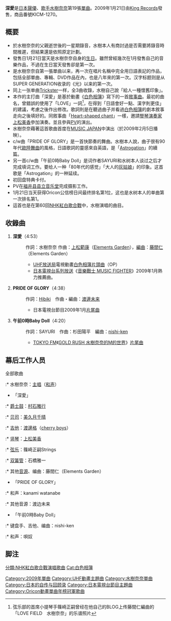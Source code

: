 {{Infobox song
| name           = 深愛
| type           = single
| artist         = [[水樹奈奈|水樹奈奈]]
| cover          = KICM-1270.jpg
| cover_size     = 128
| album          = 
| A-side         = 
| B-side         = 
| released       = 2009年1月21日
| format         = [[单曲|单曲]]
| recorded       = 2008年<ref>[http://blog.mizukinana.jp/blog_nana/post_612.php 官方Blog] {{webarchive|url=https://web.archive.org/web/20120321122622/http://blog.mizukinana.jp/blog_nana/post_612.php |date=2012-03-21 }}</ref>
| genre          = [[J-POP|J-POP]]・[[动画歌曲|动画歌曲]]
| length         = 13分58秒
| label          = [[King_Records|King Records]]
| writer         = 水樹奈奈・[[上松範康|上松範康]] <br /> Hibiki・[[渡边未来|渡边未来]] <br /> SAYURI・杉田陽平
| producer       = [[Elements_Garden|Elements Garden]]
| certification  = 
| chart_position = *日间最高顺位第1位（[[Oricon|Oricon]]）
* 周间最高顺位第2位（[[Oricon|Oricon]]）
* 2009年上半年单曲总销量排名第48位（[[Oricon|Oricon]]）
* 2009年年度单曲总销量排名第95位（[[Oricon|Oricon]]）
* 2009年上半年总销量61078张（Oricon统计）
| prev_title     = [[Trickster|Trickster]]
| prev_year      = 2008
| next_title     = [[夢幻_(單曲)|夢幻]]
| next_year      = 2009
| misc           = 
}}
{{Japanese|japanese=深愛|kana=しんあい|romaji=Shin Ai}}

'''深愛'''是[[日本|日本]][[聲優|聲優]]、[[歌手|歌手]][[水樹奈奈|水樹奈奈]]第19張[[單曲|單曲]]。2009年1月21日由[[King_Records|King Records]]發售，商品番號KICM-1270。

== 概要 ==
* 於水樹奈奈的父親逝世後的一星期錄音，水樹本人有商討過是否需要將錄音時間推遲，但結果還是依照原定計劃。
* 發售日1月21日當天是水樹奈奈自身的[[生日|生日]]。雖然曾經幾次在1月發售自己的音樂作品，不過在生日當天發售卻是第一次。
* 是水樹奈奈自第一張單曲{{lang|ja|[[思念_(水樹奈奈單曲)|想い]]}}以来，再一次在唱片名稱中完全用日語表記的作品，包括全部單曲、專輯、DVD作品在內，也是八年來的第一次。汉字标题则是从SUPER GENERATION收录的《光》以来的第一次。
* 同上一张单曲[[Trickster|Trickster]]一样，全3曲收錄，水樹自己說「給人一種懷舊印象」。
* 本作的主打曲「深愛」是基於動畫《[[白色相簿|白色相簿]]》寫下的一首[[敘事曲|敘事曲]]。最初的曲名，曾錯誤的使用了「LOVE」一詞<ref>弦乐部的首席小提琴手篠崎正嗣曾经在他自己的BLOG上传藤間仁編曲的「LOVE FIELD　水樹奈奈」的乐谱照片</ref>，在得到「日語會好一點、漢字則更佳」的建議，考慮之後作出修改。歌詞則是在聽過曲子并看過[[白色相簿|白色相簿]]的劇本敘事走向之後填好的。同敘事曲「[[SECRET_AMBITION|Heart-shaped chant]]」一樣，邀請[[豎琴|豎琴]][[演奏家|演奏家]][[上松美香|上松美香]]參加演奏。並且參與[[MV|PV]]的演出。
* 水樹奈奈藉著這首歌曲首度在[[MUSIC_JAPAN|MUSIC JAPAN]]中演出（於2009年2月5日播映）。
* c/w曲「PRIDE OF GLORY」是一首快節奏的舞曲。水樹本人說，曲子很有90年代[[歐陸舞曲|歐陸舞曲]]的風格，日語歌詞的靈感來自英語，是「[[STARCAMP_EP|Astrogation]]」的續篇。
* 另一首c/w曲「午前0時{{lang|ja|の}}Baby Doll」是词作者SAYURI和水树本人谈过之后才完成填词工作。要给人一种「80年代的感觉」「大人的[[灰姑娘|灰姑娘]]」的印象。这首歌是「Astrogation」的一种延续。
* 初回盘特典卡付。
* PV在[[福井县县立音乐堂|福井县县立音乐堂]]完成摄影工作。
* 1月21日当天获得Oricon公信榜日间最终排名第1位，这也是水树本人的单曲第一次排名第1。
* 這首也是在第60回[[NHK紅白歌合戰|NHK紅白歌合戰]]中，水樹演唱的曲目。

== 收錄曲 ==
# '''深愛'''（4:53）
#: 作詞：水樹奈奈 作曲：[[上松範康|上松範康]]（[[Elements_Garden|Elements Garden]]），[[編曲|編曲]]：[[藤間仁|藤間仁]]（Elements Garden）
#:* [[全国独立UHF放送協議会|UHF放送局]]電視動畫[[白色相簿|白色相簿]][[片頭曲|片頭曲]]（OP）
#:* [[日本電視台|日本電視台]][[Nippon_News_Network|系列放送]]《[[音樂戰士_MUSIC_FIGHTER|音樂戰士 MUSIC FIGHTER]]》2009年1月熱力推薦曲。
# '''PRIDE OF GLORY'''（4:38）
#: 作詞：[[Hibiki|Hibiki]]　作曲・編曲：[[渡邊未来|渡邊未来]]
#:* 日本電視台節目{{lang|ja|[[ラジかるッ|ラジかるッ]]}}2009年1月[[片尾曲|片尾曲]]
# '''午前0時{{lang|ja|の}}Baby Doll'''（4:20）
#: 作詞：SAYURI　作曲：杉田陽平　編曲：[[nishi-ken|nishi-ken]]
#:* [[東京电台|TOKYO FM]]《[[GOLD_RUSH_(广播节目)|GOLD RUSH 水樹奈奈的M的世界]]》[[片尾曲|片尾曲]]

== 幕后工作人员 ==
; 全部歌曲
:* 水樹奈奈：[[主唱|主唱]]（[[和声|和声]]）

* 「深愛」
:* [[爵士鼓|爵士鼓]]：[[村石雅行|村石雅行]]
:* [[贝司|贝司]]：[[美久月千晴|美久月千晴]]
:* [[吉他|吉他]]：[[渡邊格|渡邊格]]（[[水樹奈奈#乐队_cherry_boys|cherry boys]]）
:* [[竖琴|竖琴]]：[[上松美香|上松美香]]
:* [[弦乐|弦乐]]：篠崎正嗣Strings
:* [[双簧管|双簧管]]：石橋雅一
:* 其他[[音源|音源]]、编曲：藤間仁（Elements Garden）

* 「PRIDE OF GLORY」
:* 和声：kanami watanabe
:* 其他音源：渡边未来

* 「午前0時{{lang|ja|の}}Baby Doll」
:* 键盘手、吉他、编曲：nishi-ken
:* 和声：唄奴

== 脚注 ==
{{Reflist|2}}

{{水树奈奈}}
{{Oricon動畫單曲年榜冠軍|2009年聲優}}

{{DEFAULTSORT:Shin Ai}}
[[Category:2009年單曲|Category:2009年單曲]]
[[Category:UHF動畫主題曲|Category:UHF動畫主題曲]]
[[Category:水樹奈奈單曲|Category:水樹奈奈單曲]]
[[Category:日本的自传与回顾录|Category:日本的自传与回顾录]]
[[Category:日本電視台節目主題曲|Category:日本電視台節目主題曲]]
[[分類:NHK紅白歌合戰演唱歌曲|分類:NHK紅白歌合戰演唱歌曲]]
[[Category:Oricon動畫單曲年榜冠軍歌曲|Category:Oricon動畫單曲年榜冠軍歌曲]]
[[Cat:白色相簿|Cat:白色相簿]]